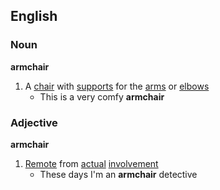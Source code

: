 ==English==
===Noun===
'''armchair'''
#A [[chair]] with [[support]]s for the [[arm]]s or [[elbow]]s
#* This is a very comfy '''armchair'''
===Adjective===
'''armchair'''
#[[Remote]] from [[actual]] [[involvement]]
#* These days I'm an '''armchair''' detective